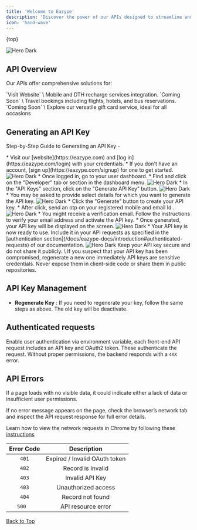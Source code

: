 ```yaml
---
title: 'Welcome to Eazype'
description: 'Discover the power of our APIs designed to streamline and enhance your services in the fintech industry. Our APIs enable seamless integration of Mobile & DTH recharge services and more into your applications'
icon: 'hand-wave'
---
```


{top}

 <CardGroup cols={1}>
  <Card
  href="https://eazype.com"
  >
    <img
      src="/images/eazype/dash.png"
      alt="Hero Dark"
    />
  </Card>
</CardGroup>

## API Overview

Our APIs offer comprehensive solutions for:

<CardGroup cols={3}>
  <Card
    icon="mobile"
    color="#9263b6"
    href="https://eazype.com"
  >
   `Visit Website` \
    Mobile and DTH recharge services integration.
  </Card>
  <Card
    icon="plane"
  >
   `Coming Soon` \
    Travel bookings including flights, hotels, and bus reservations.
  </Card>
  <Card
    icon="gift"
  >
   `Coming Soon` \
    Explore our versatile gift card service, ideal for all occasions
  </Card>
</CardGroup>

## Generating an API Key

Step-by-Step Guide to Generating an API Key -

<Steps>
  <Step title="Log In to Your Account">
    * Visit our [website](https://eazype.com) and [log in](https://eazype.com/login) with your credentials.
    * If you don't have an account, [sign up](https://eazype.com/signup) for one to get started.
    <CardGroup cols={1}>
      <Card
      >
        <img
          src="/images/sign-in.png"
          alt="Hero Dark"
        />
      </Card>
    </CardGroup>
  </Step>
  <Step title="Navigate to the Developer Setting Section">
   * Once logged in, go to your user dashboard.
   * Find and click on the "Developer" tab or section in the dashboard menu.
   <CardGroup cols={1}>
      <Card
      >
        <img
          src="/images/eazype/devtab.png"
          alt="Hero Dark"
        />
      </Card>
    </CardGroup>
  </Step>
  <Step title="Request a New API Key">
    * In the "API Keys" section, click on the "Generate API Key" button.
    <CardGroup cols={1}>
      <Card
      >
        <img
          src="/images/eazype/apibtn.png"
          alt="Hero Dark"
        />
      </Card>
    </CardGroup>
    * You may be asked to provide select details for which you want to generate the API key.
     <CardGroup cols={1}>
      <Card
      >
        <img
          src="/images/eazype/modal.png"
          alt="Hero Dark"
        />
      </Card>
    </CardGroup>
  </Step>
  <Step title="Generate and Save Your API Key" >
    * Click the "Generate" button to create your API key.
    * After click, send an otp on your registered mobile and email Id .
     <CardGroup cols={1}>
      <Card
      >
        <img
          src="/images/eazype/otp.png"
          alt="Hero Dark"
        />
      </Card>
    </CardGroup>
  </Step>
  <Step title=" Verify Your Email or Mobile Number">
    * You might receive a verification email. Follow the instructions to verify your email address and activate the API key.
    * Once generated, your API key will be displayed on the screen.
     <CardGroup cols={1}>
      <Card
      >
        <img
          src="/images/eazype/key.png"
          alt="Hero Dark"
        />
      </Card>
    </CardGroup>
  </Step>
  <Step title="Start Using Your API Key">
    * Your API key is now ready to use. Include it in your API requests as specified in the [authentication section](/docs/eazype-docs/introduction#authenticated-requests) of our documentation.
    <CardGroup cols={1}>
        <Card
        >
          <img
            src="/images/eazype/table.png"
            alt="Hero Dark"
          />
        </Card>
      </CardGroup>
  </Step>
</Steps>

<Note>
  Keep your API key secure and do not share it publicly. \
  If you suspect that your API key has been compromised, regenerate a new one immediately
</Note>

<Warning>
  API keys are sensitive credentials. Never expose them in client-side code or share them in public repositories.
</Warning>

## API Key Management

* **Regenerate Key** : If you need to regenerate your key, follow the same steps as above. The old key will be deactivate.

## Authenticated requests

Enable user authentication via environment variable, each front-end API request includes an API key and OAuth2 token. These authenticate the request. Without proper permissions, the backend responds with a `4XX` error.


## API Errors

If a page loads with no visible data, it could indicate either a lack of data or insufficient user permissions.

If no error message appears on the page, check the browser’s network tab and inspect the API request response for full error details.

<Tip>Learn how to view the network requests in Chrome by following these [instructions](https://developer.chrome.com/docs/devtools/network/)</Tip>

| Error Code | Description |
| :--------: | :---------: |
|   `401`    | 	Expired / Invalid OAuth token |
|   `402`    | 	Record is Invalid |
|   `403`    | 	Invalid API Key |
|   `403`    | 	Unauthorized access |
|   `404`    | 	Record not found |
|   `500  `    | 	API resource error |

<div style={{
  display: 'flex',
  justifyContent: 'end',
  alignItems: 'right'
 }}>
   
  <a href="#top"> <Icon icon="circle-arrow-up" size={20}/> Back to Top</a>
</div>